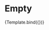 

<Meta
  title="Mapping App/Dashboard/Accordion"
  component={MapAccordion}
  decorators={[withChakra]}
/>


# Empty
<Canvas>
  <Story
    name="Empty"
    args={emptyArgs}
  >
    {Template.bind({})}
  </Story>
</Canvas>


<ArgsTable story="Empty" />